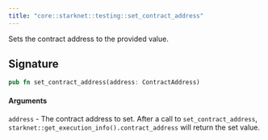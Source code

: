 ```yaml
---
title: "core::starknet::testing::set_contract_address"
---
```


Sets the contract address to the provided value.

## Signature

```rust
pub fn set_contract_address(address: ContractAddress)
```




#### Arguments

`address` - The contract address to set.
After a call to `set_contract_address`, `starknet::get_execution_info().contract_address` will
return the set value.

